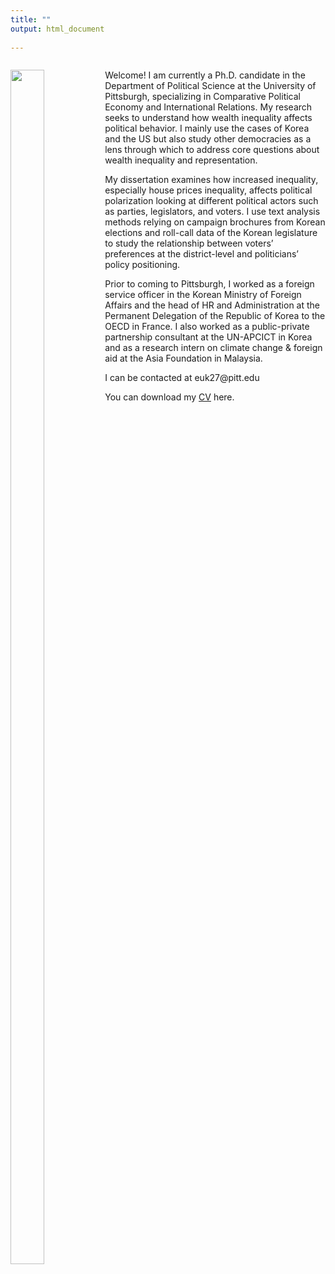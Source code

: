 ```yaml
---
title: ""
output: html_document
     
---
```


<div style="float: left; width: 30%;">
![](photo.jpg){width=60% height=70%}

</div>

<div style="float: right; width: 70%;">
Welcome!
I am currently a Ph.D. candidate in the Department of Political Science at the University of Pittsburgh, specializing in Comparative Political Economy and International Relations.  My research seeks to understand how wealth inequality affects political behavior. I mainly use the cases of Korea and the US but also study other democracies as a lens through which to address core questions about wealth inequality and representation. 



My dissertation examines how increased inequality, especially house prices inequality, affects political polarization looking at different political actors such as parties, legislators, and voters. I use text analysis methods relying on campaign brochures from Korean elections and roll-call data of the Korean legislature to study the relationship between voters' preferences at the district-level and politicians' policy positioning.


Prior to coming to Pittsburgh, I worked as a foreign service officer in the Korean Ministry of Foreign Affairs and the head of HR and Administration at the Permanent Delegation of the Republic of Korea to the OECD in France. I also worked as a public-private partnership consultant at the UN-APCICT in Korea and as a research intern on climate change & foreign aid at the Asia Foundation in Malaysia.


I can be contacted at euk27@pitt.edu


You can download my [CV](https://drive.google.com/file/d/1AyNaGW4o_irQkLp7vs0fMRYOBw11GLIa/view?usp=sharing) here.

</div>









